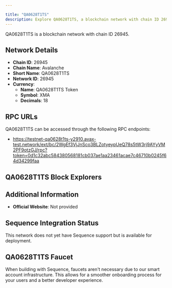 ```yaml
---

title: "QA0628T1TS"
description: Explore QA0628T1TS, a blockchain network with chain ID 26945. Learn about its native currency, QA0628T1TS Token, and how to interact with the network.
---
```




QA0628T1TS is a blockchain network with chain ID 26945.

## Network Details

- **Chain ID**: 26945
- **Chain Name**: Avalanche
- **Short Name**: QA0628T1TS
- **Network ID**: 26945
- **Currency**: 
  - **Name**: QA0628T1TS Token
  - **Symbol**: XMA
  - **Decimals**: 18

## RPC URLs

QA0628T1TS can be accessed through the following RPC endpoints:

- https://testnet-qa0628t1ts-y2910.avax-test.network/ext/bc/2WgEf3VjJnSco3BLZotyeypUeQ78s5tW3rj9AYyVM2PF9otzGJ/rpc?token=0d1c32abc584380568181cb037ae1aa23461acae7c46710b0245f64d34299faa

## QA0628T1TS Block Explorers



## Additional Information

- **Official Website**: Not provided

## Sequence Integration Status

This network does not yet have Sequence support but is available for deployment.

## QA0628T1TS Faucet

When building with Sequence, faucets aren't necessary due to our smart account infrastructure. This allows for a smoother onboarding process for your users and a better developer experience.
